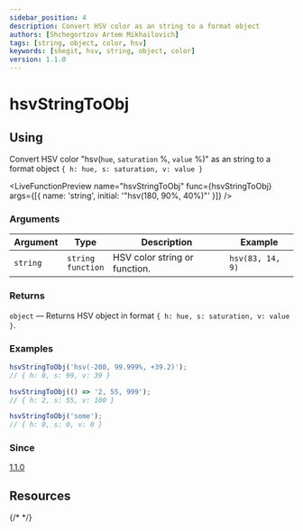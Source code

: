 ```yaml
---
sidebar_position: 4
description: Convert HSV color as an string to a format object
authors: [Shchegortzov Artem Mikhailovich]
tags: [string, object, color, hsv]
keywords: [shegit, hsv, string, object, color]
version: 1.1.0
---
```



# hsvStringToObj

## Using

Convert HSV color "hsv(`hue`, `saturation` %, `value` %)" as an string to a format object `{ h: hue, s: saturation, v: value }`

<LiveFunctionPreview
  name="hsvStringToObj"
  func={hsvStringToObj}
  args={[{ name: 'string', initial: '"hsv(180, 90%, 40%)"' }]}
/>

### Arguments

| Argument | Type                       | Description                   | Example          |
| -------- | -------------------------- | ----------------------------- | ---------------- |
| `string` | `string` <br /> `function` | HSV color string or function. | `hsv(83, 14, 9)` |

### Returns

`object` — Returns HSV object in format `{ h: hue, s: saturation, v: value }`.

### Examples

```js
hsvStringToObj('hsv(-200, 99.999%, +39.2)');
// { h: 0, s: 99, v: 39 }

hsvStringToObj(() => '2, 55, 999');
// { h: 2, s: 55, v: 100 }

hsvStringToObj('some');
// { h: 0, s: 0, v: 0 }
```

### Since

[1.1.0](https://www.npmjs.com/package/shegit/v/1.1.0)

## Resources

<div style={{ display: 'flex', gap: 20 }}>
  <GitHubResourceButton link="https://github.com/or-temka/shegit/tree/v1.1.0/src/functions/colors/utility/hsvStringToObj" />
  {/* <CodeSandboxResourceButton link="https://codesandbox.io/p/sandbox/rgbarraytoobj-rppnwn" /> */}
</div>
